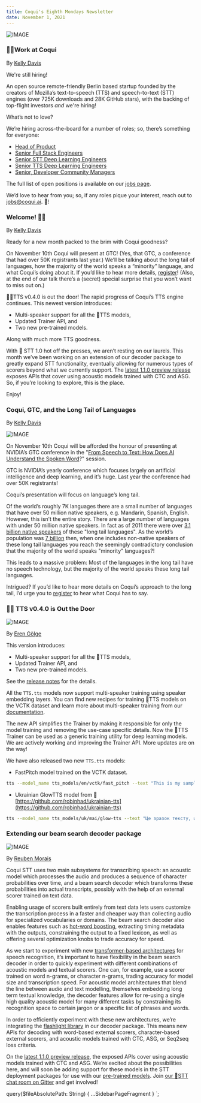 ```yaml
---
title: Coqui's Eighth Mondays Newsletter
date: November 1, 2021
---
```



![IMAGE](../../data/images/newsletter/posts/logo-wordmark.png)

### 👩‍💻Work at Coqui

By [Kelly Davis](https://github.com/kdavis-coqui)

We're still hiring!

An open source remote-friendly Berlin based startup founded by the creators of Mozilla’s
text-to-speech (TTS) and speech-to-text (STT) engines (over 725K downloads and 28K GitHub
stars), with the backing of top-flight investors _and_ we're hiring!

What’s not to love?

We’re hiring across-the-board for a number of roles; so, there’s something for everyone:

- [Head of Product](/job/head-of-product)
- [Senior Full Stack Engineers](/job/senior-full-stack-engineer)
- [Senior STT Deep Learning Engineers](/job/senior-stt-deep-learning-engineer)
- [Senior TTS Deep Learning Engineers](/job/senior-tts-deep-learning-engineer)
- [Senior, Developer Community Managers](/job/senior-developer-community-manager)

The full list of open positions is available on our [jobs page](/jobs).

We’d love to hear from you; so, if any roles pique your interest, reach out to
[jobs@coqui.ai](mailto:jobs@coqui.ai). 🐸!

### Welcome! 👋🐸

By [Kelly Davis](https://github.com/kdavis-coqui)

Ready for a new month packed to the brim with Coqui goodness?

On November 10th Coqui will present at GTC! (Yes, that GTC, a conference that had over 50K
registrants last year.) We’ll be talking about the long tail of languages, how the majority
of the world speaks a “minority” language, and what Coqui’s doing about it. If you’d like
to hear more details,
[register](https://events.rainfocus.com/widget/nvidia/nvidiagtc/sessioncatalog?search=A31147&search=A31147)!
(Also, at the end of our talk there’s a (secret) special surprise that you won’t want to
miss out on.)

🐸💬TTS v0.4.0 is out the door! The rapid progress of Coqui’s TTS engine continues. This
newest version introduces:

- Multi-speaker support for all the 🐸TTS models,
- Updated Trainer API, and
- Two new pre-trained models.

Along with much more TTS goodness.

With 🐸 STT 1.0 hot off the presses, we aren’t resting on our laurels. This month we’ve
been working on an extension of our decoder package to greatly expand STT functionality,
eventually allowing for numerous types of scorers beyond what we currently support.
The [latest 1.1.0 preview release](http://pypi.org/project/coqui_stt_ctcdecoder) exposes
APIs that cover using acoustic models trained with CTC and ASG. So, if you’re looking to
explore, this is the place.

Enjoy!

### Coqui, GTC, and the Long Tail of Languages

By [Kelly Davis](https://github.com/kdavis-coqui)

![IMAGE](../../data/images/newsletter/posts/longtail_languages.png)

On November 10th Coqui will be afforded the honour of presenting at NVIDIA’s GTC conference
in the "[From Speech to Text: How Does AI Understand the Spoken Word](https://events.rainfocus.com/widget/nvidia/nvidiagtc/sessioncatalog?search=A31147&search=A31147)?"
session.

GTC is NVIDIA’s yearly conference which focuses largely on artificial intelligence and deep
learning, and it’s huge. Last year the conference had over 50K registrants!

Coqui’s presentation will focus on language’s long tail.

Of the world’s roughly 7K languages there are a small number of languages that have over
50 million native speakers, e.g. Mandarin, Spanish, English. However, this isn’t the
entire story. There are a large number of languages with under 50 million native speakers.
In fact as of 2011 there were over [3.1 billion native speakers](https://www.ethnologue.com/guides/ethnologue200)
of these "long tail languages". As the world’s population was [7 billion](https://en.wikipedia.org/wiki/World_population)
then, when one includes non-native speakers of these long tail languages you reach the
seemingly contradictory conclusion that the majority of the world speaks "minority"
languages?!

This leads to a massive problem: Most of the languages in the long tail have no
speech technology, but the majority of the world speaks these long tail languages.

Intrigued? If you’d like to hear more details on Coqui’s approach to the long tail,
I’d urge you to [register](https://events.rainfocus.com/widget/nvidia/nvidiagtc/sessioncatalog?search=A31147&search=A31147)
to hear what Coqui has to say.

### 🐸💬 TTS v0.4.0 is Out the Door

![IMAGE](../../data/images/newsletter/posts/release.jpg)

By [Eren Gölge](https://github.com/erogol)

This version introduces:

- Multi-speaker support for all the 🐸TTS models,
- Updated Trainer API, and
- Two new pre-trained models.

See the [release notes](https://github.com/coqui-ai/TTS/releases/tag/v0.4.0) for the details.

All the `TTS.tts` models now support multi-speaker training using speaker embedding layers.
You can find new recipes for training 🐸TTS models on the VCTK dataset and learn more about
multi-speaker training from our [documentation](https://tts.readthedocs.io/en/latest/training_a_model.html#multi-speaker-training).

The new API simplifies the Trainer by making it responsible for only the model training and
removing the use-case specific details. Now the 🐸TTS Trainer can be used as a generic
training utility for deep learning models. We are actively working and improving the Trainer
API. More updates are on the way!

We have also released two new `TTS.tts` models:

- FastPitch model trained on the VCTK dataset.

```bash
tts --model_name tts_models/en/vctk/fast_pitch --text "This is my sample text to voice." --speaker_idx VCTK_p229
```

- Ukrainian GlowTTS model from 👑 [https://github.com/robinhad/ukrainian-tts](https://github.com/robinhad/ukrainian-tts)

```bash
tts --model_name tts_models/uk/mai/glow-tts --text "Це зразок тексту, щоб спробувати нашу модель."
```

### Extending our beam search decoder package

![IMAGE](../../data/images/newsletter/posts/beam_search_decoder.jpg)

By [Reuben Morais](https://github.com/reuben)

Coqui STT uses two main subsystems for transcribing speech: an acoustic model which processes the
audio and produces a sequence of character probabilities over time, and a beam search decoder
which transforms these probabilities into actual transcripts, possibly with the help of an
external scorer trained on text data.

Enabling usage of scorers built entirely from text data lets users customize the transcription
process in a faster and cheaper way than collecting audio for specialized vocabularies or
domains. The beam search decoder also enables features such as [hot-word boosting](https://stt.readthedocs.io/en/latest/HotWordBoosting-Examples.html),
extracting timing metadata with the outputs, constraining the output to a fixed lexicon,
as well as offering several optimization knobs to trade accuracy for speed.

As we start to experiment with new [transformer-based architectures](<https://en.wikipedia.org/wiki/Transformer_(machine_learning_model)>)
for speech recognition, it’s important to have flexibility in the beam search decoder in
order to quickly experiment with different combinations of acoustic models and textual
scorers. One can, for example, use a scorer trained on word n-grams, or character n-grams,
trading accuracy for model size and transcription speed. For acoustic model architectures
that blend the line between audio and text modelling, themselves embedding long term
textual knowledge, the decoder features allow for re-using a single high quality acoustic
model for many different tasks by constraining its recognition space to certain jargon or
a specific list of phrases and words.

In order to efficiently experiment with these new architectures, we’re integrating the
[flashlight library](​​https://github.com/flashlight/flashlight/) in our decoder
package. This means new APIs for decoding with word-based external scorers, character-based
external scorers, and acoustic models trained with CTC, ASG, or Seq2seq loss criteria.

On the [latest 1.1.0 preview release](http://pypi.org/project/coqui_stt_ctcdecoder), the
exposed APIs cover using acoustic models trained with CTC and ASG. We’re excited about
the possibilities here, and will soon be adding support for these models in the STT
deployment packages for use with our [pre-trained models](https://coqui.ai/models/).
Join [our 🐸STT chat room on Gitter](https://gitter.im/coqui-ai/STT) and get involved!

<!-- markdownlint-enable line-length -->

  query($fileAbsolutePath: String) {
    ...SidebarPageFragment
  }
`;
